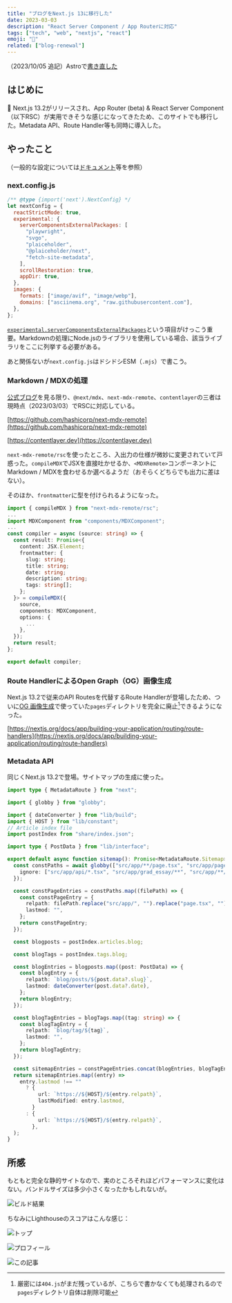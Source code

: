 ```yaml
---
title: "ブログをNext.js 13に移行した"
date: 2023-03-03
description: "React Server Component / App Routerに対応"
tags: ["tech", "web", "nextjs", "react"]
emoji: "📝"
related: ["blog-renewal"]
---
```


（2023/10/05 追記）Astroで[書き直した](/blog/posts/blog-astro-renewal)

## はじめに

:tada: Next.js 13.2がリリースされ、App Router (beta) & React Server Component（以下RSC）が実用できそうな感じになってきたため、このサイトでも移行した。Metadata API、Route Handler等も同時に導入した。

## やったこと

（一般的な設定については[ドキュメント](https://nextjs.org/docs/app)等を参照）

### next.config.js

```js title="next.config.mjs" {5-11}
/** @type {import('next').NextConfig} */
let nextConfig = {
  reactStrictMode: true,
  experimental: {
    serverComponentsExternalPackages: [
      "playwright",
      "svgo",
      "plaiceholder",
      "@plaiceholder/next",
      "fetch-site-metadata",
    ],
    scrollRestoration: true,
    appDir: true,
  },
  images: {
    formats: ["image/avif", "image/webp"],
    domains: ["asciinema.org", "raw.githubusercontent.com"],
  },
};
```

[`experimental.serverComponentsExternalPackages`](https://nextjs.org/docs/app/api-reference/next-config-js/serverExternalPackages)という項目がけっこう重要。Markdownの処理にNode.jsのライブラリを使用している場合、該当ライブラリをここに列挙する必要がある。

あと関係ないが`next.config.js`はドシドシESM（`.mjs`）で書こう。

### Markdown / MDXの処理

[公式ブログ](https://nextjs.org/blog/next-13-2)を見る限り、`@next/mdx`、`next-mdx-remote`、`contentlayer`の三者は現時点（2023/03/03）でRSCに対応している。

[https://github.com/hashicorp/next-mdx-remote](https://github.com/hashicorp/next-mdx-remote)

[https://contentlayer.dev](https://contentlayer.dev)

`next-mdx-remote/rsc`を使ったところ、入出力の仕様が微妙に変更されていて戸惑った。`compileMDX`でJSXを直接吐かせるか、`<MDXRemote>`コンポーネントにMarkdown / MDXを食わせるか選べるようだ（おそらくどちらでも出力に差はない）。

そのほか、`frontmatter`に型を付けられるようになった。

```ts title="lib/compiler.ts" {8-14}
import { compileMDX } from "next-mdx-remote/rsc";
...
import MDXComponent from "components/MDXComponent";
...
const compiler = async (source: string) => {
  const result: Promise<{
    content: JSX.Element;
    frontmatter: {
      slug: string;
      title: string;
      date: string;
      description: string;
      tags: string[];
    };
  }> = compileMDX({
    source,
    components: MDXComponent,
    options: {
      ...
    },
  });
  return result;
};

export default compiler;
```

### Route HandlerによるOpen Graph（OG）画像生成

Next.js 13.2で従来のAPI Routesを代替するRoute Handlerが登場したため、ついに[OG 画像生成](/blog/posts/blog-renewal#og-画像の生成)で使っていた`pages`ディレクトリを完全に廃止[^1]できるようになった。

[^1]: 厳密には`404.js`がまだ残っているが、こちらで書かなくても処理されるので`pages`ディレクトリ自体は削除可能

[https://nextjs.org/docs/app/building-your-application/routing/route-handlers](https://nextjs.org/docs/app/building-your-application/routing/route-handlers)

### Metadata API

同じくNext.js 13.2で登場。サイトマップの生成に使った。

```ts title="src/app/sitemap.ts"
import type { MetadataRoute } from "next";

import { globby } from "globby";

import { dateConverter } from "lib/build";
import { HOST } from "lib/constant";
// Article index file
import postIndex from "share/index.json";

import type { PostData } from "lib/interface";

export default async function sitemap(): Promise<MetadataRoute.Sitemap> {
  const constPaths = await globby(["src/app/**/page.tsx", "src/app/page.tsx"], {
    ignore: ["src/app/api/*.tsx", "src/app/grad_essay/**", "src/app/**/[*/**"],
  });

  const constPageEntries = constPaths.map((filePath) => {
    const constPageEntry = {
      relpath: filePath.replace("src/app/", "").replace("page.tsx", ""),
      lastmod: "",
    };
    return constPageEntry;
  });

  const blogposts = postIndex.articles.blog;

  const blogTags = postIndex.tags.blog;

  const blogEntries = blogposts.map((post: PostData) => {
    const blogEntry = {
      relpath: `blog/posts/${post.data?.slug}`,
      lastmod: dateConverter(post.data?.date),
    };
    return blogEntry;
  });

  const blogTagEntries = blogTags.map((tag: string) => {
    const blogTagEntry = {
      relpath: `blog/tag/${tag}`,
      lastmod: "",
    };
    return blogTagEntry;
  });

  const sitemapEntries = constPageEntries.concat(blogEntries, blogTagEntries);
  return sitemapEntries.map((entry) =>
    entry.lastmod !== ""
      ? {
          url: `https://${HOST}/${entry.relpath}`,
          lastModified: entry.lastmod,
        }
      : {
          url: `https://${HOST}/${entry.relpath}`,
        },
  );
}
```

## 所感

もともと完全な静的サイトなので、実のところそれほどパフォーマンスに変化はない。バンドルサイズは多少小さくなったかもしれないが。

![ビルド結果](../../assets/image/bundlesize_next13.png)

ちなみにLighthouseのスコアはこんな感じ：

![トップ](../../assets/image/lighthouse_0.png)

![プロフィール](../../assets/image/lighthouse_1.png)

![この記事](../../assets/image/lighthouse_2.png)
